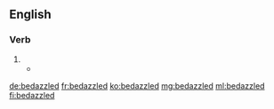 ==English==

===Verb===
{{head|en|verb form}}

# {{en-past of|bedazzle}}
#* {{quote-web
|date=2013-04-10
|year=
|first=
|last=
|author=Allyssa Lee
|authorlink=
|title='Dancing With the Stars' results recap: Party's over
|site=Los Angeles Times
|url=http://www.latimes.com/entertainment/tv/showtracker/la-et-st-dancing-with-the-stars-results-recap-20130409,0,6429673.story
|archiveorg=
|accessdate=
|passage= … a “DWTS”-sanctioned '''bedazzled''' microphone for her performance. 
}}

[[de:bedazzled]]
[[fr:bedazzled]]
[[ko:bedazzled]]
[[mg:bedazzled]]
[[ml:bedazzled]]
[[fi:bedazzled]]